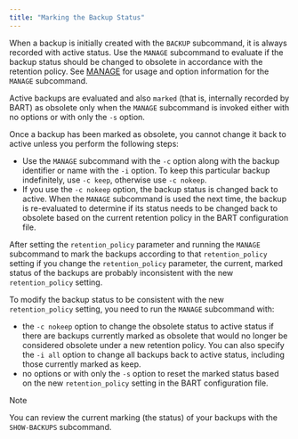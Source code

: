 ```yaml
---
title: "Marking the Backup Status"
---
```


<div id="marking_the_backup_status" class="registered_link"></div>


When a backup is initially created with the `BACKUP` subcommand, it is always recorded with active status. Use the `MANAGE` subcommand to evaluate if the backup status should be changed to obsolete in accordance with the retention policy. See [MANAGE](../../04_using_bart/03_basic_bart_subcommand_usage/#manage) for usage and option information for the `MANAGE` subcommand.

Active backups are evaluated and also `marked` (that is, internally recorded by BART) as obsolete only when the `MANAGE` subcommand is invoked either with no options or with only the `-s` option.

Once a backup has been marked as obsolete, you cannot change it back to active unless you perform the following steps:

-   Use the `MANAGE` subcommand with the `-c` option along with the backup identifier or name with the `-i` option. To keep this particular backup indefinitely, use `-c keep`, otherwise use `-c nokeep`.
-   If you use the `-c nokeep` option, the backup status is changed back to active. When the `MANAGE` subcommand is used the next time, the backup is re-evaluated to determine if its status needs to be changed back to obsolete based on the current retention policy in the BART configuration file.

After setting the `retention_policy` parameter and running the `MANAGE` subcommand to mark the backups according to that `retention_policy` setting if you change the `retention_policy` parameter, the current, marked status of the backups are probably inconsistent with the new `retention_policy` setting.

To modify the backup status to be consistent with the new `retention_policy` setting, you need to run the `MANAGE` subcommand with:

-   the `-c nokeep` option to change the obsolete status to active status if there are backups currently marked as obsolete that would no longer be considered obsolete under a new retention policy. You can also specify the `-i all` option to change all backups back to active status, including those currently marked as keep.
-   no options or with only the `-s` option to reset the marked status based on the new `retention_policy` setting in the BART configuration file.

<div class="note">

<div class="title">

Note

</div>

You can review the current marking (the status) of your backups with the `SHOW-BACKUPS` subcommand.

</div>
